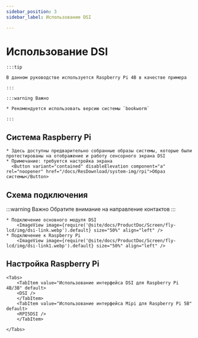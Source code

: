 ```yaml
---
sidebar_position: 3
sidebar_label: Использование DSI

---
```





# Использование DSI

    :::tip

    В данном руководстве используется Raspberry Pi 4B в качестве примера

    :::

    :::warning Важно

    * Рекомендуется использовать версию системы `bookworm`

    :::

## Система Raspberry Pi
    * Здесь доступны предварительно собранные образы системы, которые были протестированы на отображение и работу сенсорного экрана DSI
    * Примечание: требуется настройка экрана
      <Button variant="contained" disableElevation component="a" rel="noopener" href="/docs/ResDownload/system-img/rpi">Образ системы</Button>

## Схема подключения

:::warning Важно
Обратите внимание на направление контактов
:::


    * Подключение основного модуля DSI
        <ImageView image={require('@site/docs/ProductDoc/Screen/fly-lcd/img/dsi-link.webp').default} size="50%" align="left" />
    * Подключение к Raspberry Pi
        <ImageView image={require('@site/docs/ProductDoc/Screen/fly-lcd/img/dsi-link1.webp').default} size="50%" align="left" />

## Настройка Raspberry Pi

    <Tabs>
        <TabItem value="Использование интерфейса DSI для Raspberry Pi 4B/3B" default>
        <DSI />
        </TabItem>
        <TabItem value="Использование интерфейса Mipi для Raspberry Pi 5B" default>
        <RPI5DSI />
        </TabItem>

    </Tabs>
